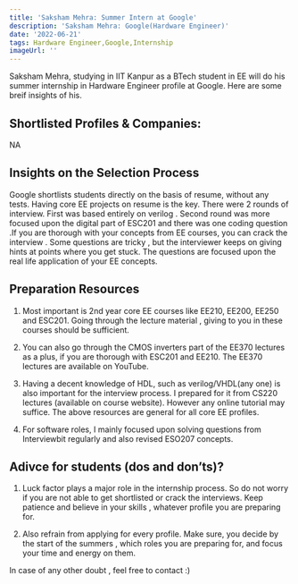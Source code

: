```yaml
---
title: 'Saksham Mehra: Summer Intern at Google'
description: 'Saksham Mehra: Google(Hardware Engineer)'
date: '2022-06-21'
tags: Hardware Engineer,Google,Internship
imageUrl: ''
---
```


Saksham Mehra, studying in IIT Kanpur as a BTech student in EE will do his summer internship in Hardware Engineer profile at Google. Here are some breif insights of his.

## Shortlisted Profiles & Companies:
NA

## Insights on the Selection Process
Google shortlists students directly on the basis of resume, without any tests. Having core EE projects on resume is the key.  There were 2 rounds of interview. First was based entirely on verilog . Second round was more focused upon the digital part of ESC201 and there was one coding question .If you are thorough with your concepts from EE courses, you can crack the interview . Some questions are tricky , but the interviewer keeps on giving hints at points where you get stuck. The questions are focused upon the real life application of your EE concepts.

##  Preparation Resources
1) Most important is 2nd year core EE courses like EE210, EE200, EE250 and ESC201. Going through the lecture material , giving to you in these courses should be sufficient. 

2) You can also go through the CMOS inverters part of the EE370 lectures as a plus, if you are thorough with ESC201 and EE210. The EE370 lectures are available on YouTube.

3) Having a decent knowledge of HDL, such as verilog/VHDL(any one) is also important for the interview process. I prepared for it from CS220 lectures (available on course website). However any online tutorial may suffice. The above resources are general for all core EE profiles.

4) For software roles, I mainly focused upon solving questions from Interviewbit regularly and also revised ESO207 concepts.

## Adivce for students (dos and don’ts)? 
1) Luck factor plays a major role in the internship process. So do not worry if you are not able to get shortlisted or crack the interviews. Keep patience and believe in your skills , whatever profile you are preparing for. 

2) Also refrain from applying for every profile. Make sure, you decide by the start of the summers , which roles you are preparing for, and focus your time and energy on them. 

In case of any other doubt , feel free to contact :)


